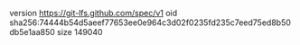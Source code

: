 version https://git-lfs.github.com/spec/v1
oid sha256:74444b54d5aeef77653ee0e964c3d02f0235fd235c7eed75ed8b50db5e1aa850
size 149040
